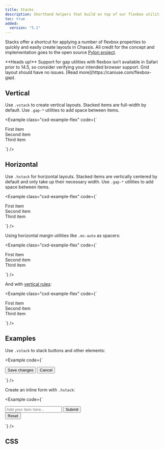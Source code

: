 ```yaml
---
title: Stacks
description: Shorthand helpers that build on top of our flexbox utilities to make component layout faster and easier than ever.
toc: true
added:
  version: "5.1"
---
```


Stacks offer a shortcut for applying a number of flexbox properties to quickly and easily create layouts in Chassis. All credit for the concept and implementation goes to the open source [Pylon project](https://almonk.github.io/pylon/).

<Callout type="warning">
**Heads up!** Support for gap utilities with flexbox isn’t available in Safari prior to 14.5, so consider verifying your intended browser support. Grid layout should have no issues. [Read more](https://caniuse.com/flexbox-gap).
</Callout>

## Vertical

Use `.vstack` to create vertical layouts. Stacked items are full-width by default. Use `.gap-*` utilities to add space between items.

<Example class="cxd-example-flex" code={`<div class="vstack gap-medium">
    <div class="p-xsmall">First item</div>
    <div class="p-xsmall">Second item</div>
    <div class="p-xsmall">Third item</div>
  </div>`} />

## Horizontal

Use `.hstack` for horizontal layouts. Stacked items are vertically centered by default and only take up their necessary width. Use `.gap-*` utilities to add space between items.

<Example class="cxd-example-flex" code={`<div class="hstack gap-medium">
    <div class="p-xsmall">First item</div>
    <div class="p-xsmall">Second item</div>
    <div class="p-xsmall">Third item</div>
  </div>`} />

Using horizontal margin utilities like `.ms-auto` as spacers:

<Example class="cxd-example-flex" code={`<div class="hstack gap-medium">
    <div class="p-xsmall">First item</div>
    <div class="p-xsmall ms-auto">Second item</div>
    <div class="p-xsmall">Third item</div>
  </div>`} />

And with [vertical rules]([[docsref:/utilities/vertical-rule]]):

<Example class="cxd-example-flex" code={`<div class="hstack gap-medium">
    <div class="p-xsmall">First item</div>
    <div class="p-xsmall ms-auto">Second item</div>
    <div class="vr"></div>
    <div class="p-xsmall">Third item</div>
  </div>`} />

## Examples

Use `.vstack` to stack buttons and other elements:

<Example code={`<div class="vstack gap-xsmall col-medium-5 mx-auto">
    <button type="button" class="button secondary">Save changes</button>
    <button type="button" class="button outline secondary">Cancel</button>
  </div>`} />

Create an inline form with `.hstack`:

<Example code={`<div class="hstack gap-medium">
    <input class="form-control me-auto" type="text" placeholder="Add your item here..." aria-label="Add your item here...">
    <button type="button" class="button secondary">Submit</button>
    <div class="vr"></div>
    <button type="button" class="button outline-danger">Reset</button>
  </div>`} />

## CSS

<ScssDocs name="stacks" file="scss/helpers/_stacks.scss" />
